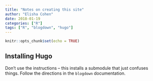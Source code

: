 ```yaml
---
title: "Notes on creating this site"
author: "Elisha Cohen"
date: 2018-01-19
categories: ["R"]
tags: ["R", "blogdown", "hugo"]
---
```


```r
knitr::opts_chunk$set(echo = TRUE)
```

## Installing Hugo

Don't use the instructions -- this installs a submodule that just confuses things. Follow the directions in the `blogdown` documentation.